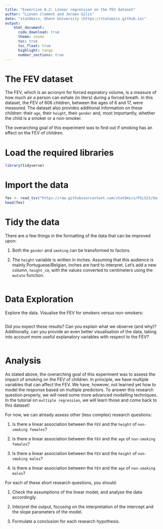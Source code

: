 ```yaml
---
title: "Exeercise 6.2: Linear regression on the FEV dataset"   
author: "Lieven Clement and Jeroen Gilis"
date: "statOmics, Ghent University (https://statomics.github.io)"  
output:
    html_document:
      code_download: true    
      theme: cosmo
      toc: true
      toc_float: true
      highlight: tango
      number_sections: true
---
```


# The FEV dataset

The FEV, which is an acronym for forced expiratory volume,
is a measure of how much air a person can exhale (in liters) 
during a forced breath. In this dataset, the FEV of 606 children,
between the ages of 6 and 17, were measured. The dataset
also provides additional information on these children:
their `age`, their `height`, their `gender` and, most
importantly, whether the child is a smoker or a non-smoker.

The overarching goal of this experiment was to find out if
smoking has an effect on the FEV of children.

# Load the required libraries

```r
library(tidyverse)
```

# Import the data

```r
fev <- read_tsv("https://raw.githubusercontent.com/statOmics/PSLS21/data/fev.txt")
head(fev)
```

# Tidy the data

There are a few things in the formatting of the
data that can be improved upon:

1. Both the `gender` and `smoking` can be transformed to
factors.

2. The `height` variable is written in inches. Assuming that
this audience is mainly Portuguese/Belgian, inches are hard to
interpret. Let's add a new column, `height_cm`, with the values
converted to centimeters using the `mutate` function. 

```r

```

# Data Exploration

Explore the data. Visualise the FEV for smokers versus non-smokers:

```r

```

Did you expect these results? Can you explain what we observe (and why)?
Additionally, can you provide an even better visualisation of the data, taking
into account more useful explanatory variables with respect
to the FEV?

```r

```

# Analysis

As stated above, the overarching goal of this experiment was to assess the 
impact of smoking on the FEV of children.
In principle, we have multiple variables that can affect the FEV. 
We have, however, not learned yet how to model the response based on multiple
predictors. To answer this research question properly, we will need some
more advanced modelling techniques. In the tutorial on `multiple regression`, 
we will learn those and come back to this dataset!

For now, we can already assess other (less complex) research questions:

1. Is there a linear association between the `FEV` and the `height` of 
`non-smoking females`? 

2. Is there a linear association between the `FEV` and the `age` of
`non-smoking females`?

3. Is there a linear association between the `FEV` and the `height` of 
`non-smoking males`? 

4. Is there a linear association between the `FEV` and the `age` of 
`non-smoking males`?

For each of these short research questions, you should:

1. Check the assumptions of the linear model, and analyse the data accordingly.

2. Interpret the output, focusing on the interpretation of the intercept and the 
slope parameters of the model.

3. Formulate a conclusion for each research hypothesis.

